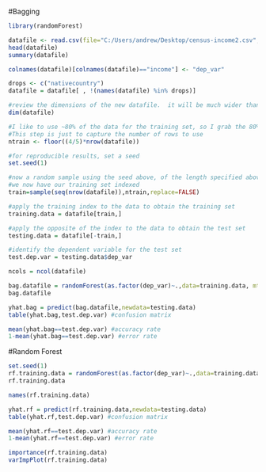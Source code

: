 #Bagging

```{r}
library(randomForest)

datafile <- read.csv(file="C:/Users/andrew/Desktop/census-income2.csv",head=TRUE,sep=",")
head(datafile)
summary(datafile)

colnames(datafile)[colnames(datafile)=="income"] <- "dep_var"

drops <- c("nativecountry")
datafile = datafile[ , !(names(datafile) %in% drops)]

#review the dimensions of the new datafile.  it will be much wider than before
dim(datafile)

#I like to use ~80% of the data for the training set, so I grab the 80% of the rows and force it to the floor integer
#This step is just to capture the number of rows to use
ntrain <- floor((4/5)*nrow(datafile))

#for reproducible results, set a seed
set.seed(1)

#now a random sample using the seed above, of the length specified above, will be applied to the datafile.
#we now have our training set indexed
train=sample(seq(nrow(datafile)),ntrain,replace=FALSE)

#apply the training index to the data to obtain the training set
training.data = datafile[train,]

#apply the opposite of the index to the data to obtain the test set
testing.data = datafile[-train,]

#identify the dependent variable for the test set
test.dep.var = testing.data$dep_var 

ncols = ncol(datafile)

bag.datafile = randomForest(as.factor(dep_var)~.,data=training.data, mtry=ncols, importance=TRUE)
bag.datafile

yhat.bag = predict(bag.datafile,newdata=testing.data)
table(yhat.bag,test.dep.var) #confusion matrix

mean(yhat.bag==test.dep.var) #accuracy rate
1-mean(yhat.bag==test.dep.var) #error rate

```

#Random Forest

```{r}
set.seed(1)
rf.training.data = randomForest(as.factor(dep_var)~.,data=training.data, importance=TRUE)
rf.training.data

names(rf.training.data)

yhat.rf = predict(rf.training.data,newdata=testing.data)
table(yhat.rf,test.dep.var) #confusion matrix

mean(yhat.rf==test.dep.var) #accuracy rate
1-mean(yhat.rf==test.dep.var) #error rate

importance(rf.training.data)
varImpPlot(rf.training.data)
```
